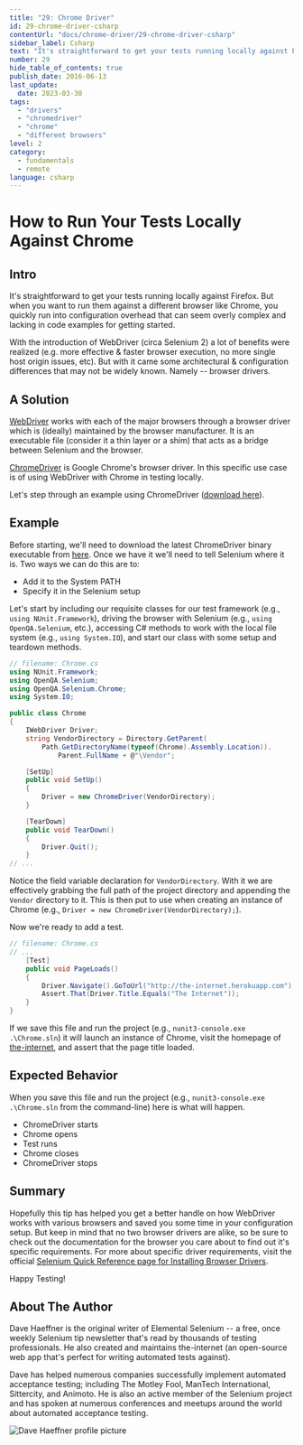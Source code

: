 ```yaml
---
title: "29: Chrome Driver"
id: 29-chrome-driver-csharp
contentUrl: "docs/chrome-driver/29-chrome-driver-csharp"
sidebar_label: Csharp
text: "It's straightforward to get your tests running locally against Firefox. But when you want to run them against a different browser like Chrome, you quickly run into configuration overhead that can seem overly complex and lacking in code examples for getting started."
number: 29
hide_table_of_contents: true
publish_date: 2016-06-13
last_update:
  date: 2023-03-30
tags:
  - "drivers"
  - "chromedriver"
  - "chrome"
  - "different browsers"
level: 2
category:
  - fundamentals
  - remote
language: csharp
---
```


# How to Run Your Tests Locally Against Chrome

## Intro

It's straightforward to get your tests running locally against Firefox. But when you want to run them against a different browser like Chrome, you quickly run into configuration overhead that can seem overly complex and lacking in code examples for getting started.

With the introduction of WebDriver (circa Selenium 2) a lot of benefits were realized (e.g. more effective & faster browser execution, no more single host origin issues, etc). But with it came some architectural & configuration differences that may not be widely known. Namely -- browser drivers.

## A Solution

[WebDriver](https://www.selenium.dev/documentation/webdriver/) works with each of the major browsers through a browser driver which is (ideally) maintained by the browser manufacturer. It is an executable file (consider it a thin layer or a shim) that acts as a bridge between Selenium and the browser.

[ChromeDriver](https://chromedriver.chromium.org/downloads) is Google Chrome's browser driver. In this specific use case is of using WebDriver with Chrome in testing locally.

Let's step through an example using ChromeDriver ([download here](https://chromedriver.chromium.org/downloads)).

## Example

Before starting, we'll need to download the latest ChromeDriver binary executable from [here](http://chromedriver.storage.googleapis.com/index.html). Once we have it we'll need to tell Selenium where it is. Two ways we can do this are to:

- Add it to the System PATH
- Specify it in the Selenium setup

Let's start by including our requisite classes for our test framework (e.g., `using NUnit.Framework`), driving the browser with Selenium (e.g., `using OpenQA.Selenium`, etc.), accessing C# methods to work with the local file system (e.g., `using System.IO`), and start our class with some setup and teardown methods.

```csharp
// filename: Chrome.cs
using NUnit.Framework;
using OpenQA.Selenium;
using OpenQA.Selenium.Chrome;
using System.IO;

public class Chrome
{
    IWebDriver Driver;
    string VendorDirectory = Directory.GetParent(
        Path.GetDirectoryName(typeof(Chrome).Assembly.Location)).
            Parent.FullName + @"\Vendor";

    [SetUp]
    public void SetUp()
    {
        Driver = new ChromeDriver(VendorDirectory);
    }

    [TearDown]
    public void TearDown()
    {
        Driver.Quit();
    }
// ...
```

Notice the field variable declaration for `VendorDirectory`. With it we are effectively grabbing the full path of the project directory and appending the `Vendor` directory to it. This is then put to use when creating an instance of Chrome (e.g., `Driver = new ChromeDriver(VendorDirectory);`).

Now we're ready to add a test.

```csharp
// filename: Chrome.cs
// ...
    [Test]
    public void PageLoads()
    {
        Driver.Navigate().GoToUrl("http://the-internet.herokuapp.com");
        Assert.That(Driver.Title.Equals("The Internet"));
    }
}
```

If we save this file and run the project (e.g., `nunit3-console.exe .\Chrome.sln`) it will launch an instance of Chrome, visit the homepage of [the-internet](http://the-internet.herokuapp.com/), and assert that the page title loaded.

## Expected Behavior

When you save this file and run the project (e.g., `nunit3-console.exe .\Chrome.sln` from the command-line) here is what will happen.

- ChromeDriver starts
- Chrome opens
- Test runs
- Chrome closes
- ChromeDriver stops

## Summary

Hopefully this tip has helped you get a better handle on how WebDriver works with various browsers and saved you some time in your configuration setup. But keep in mind that no two browser drivers are alike, so be sure to check out the documentation for the browser you care about to find out it's specific requirements. For more about specific driver requirements, visit the official [Selenium Quick Reference page for Installing Browser Drivers](https://www.selenium.dev/documentation/webdriver/getting_started/install_drivers/#quick-reference).

Happy Testing!

## About The Author

Dave Haeffner is the original writer of Elemental Selenium -- a free, once weekly Selenium tip newsletter that's read by thousands of testing professionals. He also created and maintains the-internet (an open-source web app that's perfect for writing automated tests against).

Dave has helped numerous companies successfully implement automated acceptance testing; including The Motley Fool, ManTech International, Sittercity, and Animoto. He is also an active member of the Selenium project and has spoken at numerous conferences and meetups around the world about automated acceptance testing.

![Dave Haeffner profile picture](/img/authors/dave-haeffner.jpeg#author-img 'a title')
